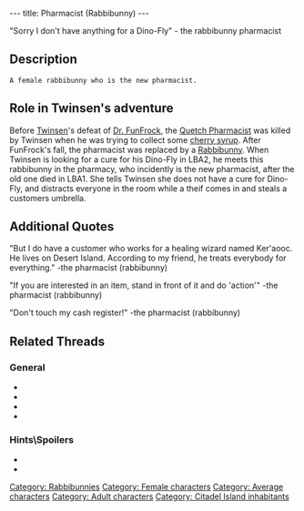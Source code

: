---
title: Pharmacist (Rabbibunny)
---

"Sorry I don't have anything for a Dino-Fly"
- the rabbibunny pharmacist

{{Character|
Name=The Pharmacist|
Image=Pharmacist.JPG|
Race=[[Rabbibunny]]|
Gender=Female|
Size=Medium|
Age=Adult}}

==Description==

 A female rabbibunny who is the new pharmacist. 

==Role in Twinsen's adventure==

Before [[Twinsen]]'s defeat of [[Dr. FunFrock]], the [[Pharmacist (Quetch)|Quetch Pharmacist]] was killed by Twinsen when he was trying to collect some [[cherry syrup]]. After FunFrock's fall, the pharmacist was replaced by a [[Rabbibunny]]. When Twinsen is looking for a cure for his Dino-Fly in LBA2, he meets this rabbibunny in the pharmacy, who incidently is the new pharmacist, after the old one died in LBA1. She tells Twinsen she does not have a cure for Dino-Fly, and distracts everyone in the room while a theif comes in and steals a customers umbrella.

==Additional Quotes==

"But I do have a customer who works for a healing wizard named Ker'aooc.
He lives on Desert Island. According to my friend, he treats everybody for everything."
-the pharmacist (rabbibunny)

"If you are interested in an item, stand in front of it and do 'action'"
-the pharmacist (rabbibunny)

"Don't touch my cash register!"
-the pharmacist (rabbibunny)

== Related Threads ==
=== General ===
* {{thread|id=4091|title=Quote #340, from Little Big Adventure 2\Twinsen's Odyssey}}
* {{thread|id=3650|title=Twinsen is having an affair?}}
* {{thread|id=3121|title=Another quotes from LBA...}}
* {{thread|id=155|title=Twinsun - a happy jolly place? I THINK NOT}}

=== Hints\Spoilers ===
* {{thread|id=3937|title=LBA2: quetch and Pharmacist}}
* {{thread|id=1413|title=Unsolved mysteries}}


[[Category: Rabbibunnies]]
[[Category: Female characters]]
[[Category: Average characters]]
[[Category: Adult characters]]
[[Category: Citadel Island inhabitants]]